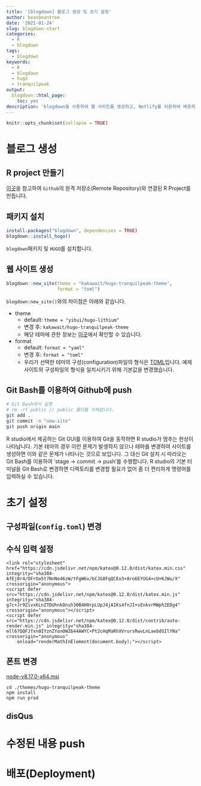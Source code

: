 ```yaml
---
title: '[blogdown] 블로그 생성 및 초기 설정'
author: beanbeantree
date: '2021-01-24'
slug: blogdown-start
categories:
  - R
  - blogdown
tags:
  - blogdown
keywords:
  - R
  - blogdown
  - hugo
  - tranquilpeak
output:
  blogdown::html_page:
    toc: yes
description: 'blogdown을 사용하여 웹 사이트를 생성하고, Netlify를 이용하여 배포하는 방법에 대한 포스트입니다. 사용된 테마는 Tranquilpeak입니다.'
---
```


```r
knitr::opts_chunk$set(collapse = TRUE)
```
# 블로그 생성

## R project 만들기
[이곳](https://mrchypark.github.io/post/github-rstudio%EB%A1%9C-github-%ED%94%84%EB%A1%9C%EC%A0%9D%ED%8A%B8-%EC%8B%9C%EC%9E%91%ED%95%98%EA%B8%B0/)을 참고하여 `Github`의 원격 저장소(Remote Repository)와 연결된 R Project를 만듭니다.

## 패키지 설치
```r
install.packages("blogdown", dependencies = TRUE)
blogdown::install_hugo()
```

`blogdown`패키지 및 `HUGO`를 설치합니다.  

## 웹 사이트 생성
```r
blogdown::new_site(theme = "kakawait/hugo-tranquilpeak-theme",
                   format = "toml")
```

`blogdown:new_site()`와의 차이점은 아래와 같습니다.

* theme  
   + default: `theme = "yihui/hugo-lithium"`  
   + 변경 후: `kakawait/hugo-tranquilpeak-theme`  
   + 해당 테마에 관한 정보는 [이곳](https://themes.gohugo.io/hugo-tranquilpeak-theme/)에서 확인할 수 있습니다.    
* format  
   + default: `format = "yaml"`  
   + 변경 후: `format = "toml"`  
   + 우리가 선택한 테마의 구성(configuration)파일의 형식은
   [TOML](https://github.com/toml-lang/toml)입니다.
   예제사이트와 구성파일의 형식을 일치시키기 위해 기본값을 변경했습니다.

## Git Bash를 이용하여 Github에 push
```bash
# Git Bash에서 실행
# rm -rf public // public 폴더를 삭제합니다.
git add .
git commit -m "new-site"
git push origin main
```
R studio에서 제공하는 Git GUI를 이용하여 Git을 동작하면 R studio가 멈추는 현상이 나타납니다. 기본 테마의 경우 이런 문제가 발생하지 않으나 테마를 변경하여 사이트를 생성하면 이와 같은 문제가 나타나는 것으로 보입니다. 그 대신 Git 설치 시 따라오는 Git Bash를 이용하여 'stage -> commit -> push'를 수행합니다. R studio의 기본 터미널을 Git Bash로 변경하면 디렉토리를 변경할 필요가 없어 좀 더 편리하게 명령어를 입력하실 수 있습니다.


# 초기 설정

## 구성파일(`config.toml`) 변경

## 수식 입력 설정
```
<link rel="stylesheet" href="https://cdn.jsdelivr.net/npm/katex@0.12.0/dist/katex.min.css" integrity="sha384-AfEj0r4/OFrOo5t7NnNe46zW/tFgW6x/bCJG8FqQCEo3+Aro6EYUG4+cU+KJWu/X" crossorigin="anonymous">
<script defer src="https://cdn.jsdelivr.net/npm/katex@0.12.0/dist/katex.min.js" integrity="sha384-g7c+Jr9ZivxKLnZTDUhnkOnsh30B4H0rpLUpJ4jAIKs4fnJI+sEnkvrMWph2EDg4" crossorigin="anonymous"></script>
<script defer src="https://cdn.jsdelivr.net/npm/katex@0.12.0/dist/contrib/auto-render.min.js" integrity="sha384-mll67QQFJfxn0IYznZYonOWZ644AWYC+Pt2cHqMaRhXVrursRwvLnLaebdGIlYNa" crossorigin="anonymous"
    onload="renderMathInElement(document.body);"></script>
```

## 폰트 변경
[node-v8.17.0-x64.msi](https://nodejs.org/dist/latest-v8.x/node-v8.17.0-x64.msi)
```
cd ./themes/hugo-tranquilpeak-theme
npm install
npm run prod
```

## disQus

# 수정된 내용 push

# 배포(Deployment)